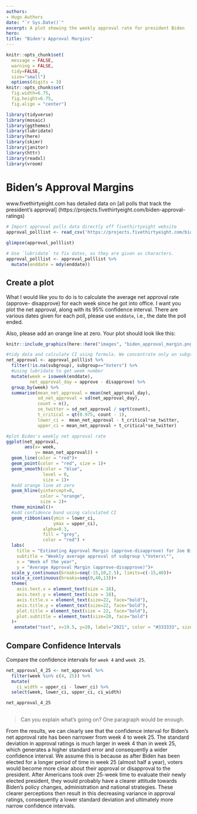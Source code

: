 ```yaml
---
authors:
- Hugo Authors
date: "`r Sys.Date()`"
excerpt: A plot showing the weekly approval rate for president Biden
hero: 
title: "Biden's Approval Margins"
---
```


```r
knitr::opts_chunk$set(
  message = FALSE, 
  warning = FALSE, 
  tidy=FALSE,
  size="small")
  options(digits = 3)
knitr::opts_chunk$set(
  fig.width=6.75, 
  fig.height=6.75,
  fig.align = "center")
```

```r
library(tidyverse)
library(mosaic)
library(ggthemes)
library(lubridate)
library(here)
library(skimr)
library(janitor)
library(httr)
library(readxl)
library(vroom)
```

# Biden's Approval Margins

www.fivethirtyeight.com has detailed data on [all polls that track the president's approval]
(https://projects.fivethirtyeight.com/biden-approval-ratings)

```r

# Import approval polls data directly off fivethirtyeight website
approval_polllist <- read_csv('https://projects.fivethirtyeight.com/biden-approval-data/approval_polllist.csv') 

glimpse(approval_polllist)

# Use `lubridate` to fix dates, as they are given as characters.
approval_polllist <- approval_polllist %>% 
  mutate(enddate = mdy(enddate))

```

## Create a plot

What I would like you to do is to calculate the average net approval rate (approve- disapprove) for each week since he got into office. I want you plot the net approval, along with its 95% confidence interval. There are various dates given for each poll, please use `enddate`, i.e., the date the poll ended.

Also, please add an orange line at zero. Your plot should look like this:

```r
knitr::include_graphics(here::here("images", "biden_approval_margin.png"), error = FALSE)
```

```r

#tidy data and calculate CI using formula. We concentrate only on subgroup "voters"
net_approval <- approval_polllist %>% 
  filter(!is.na(subgroup), subgroup=="Voters") %>%
  #using lubridate to get week number
  mutate(week = isoweek(enddate),
         net_approval_day = approve - disapprove) %>% 
  group_by(week) %>%
  summarise(mean_net_approval = mean(net_approval_day),
            sd_net_approval = sd(net_approval_day),
            count = n(),
            se_twitter = sd_net_approval / sqrt(count),
            t_critical = qt(0.975, count - 1),
            lower_ci =  mean_net_approval - t_critical*se_twitter,
            upper_ci = mean_net_approval + t_critical*se_twitter)
```

```r
#plot Biden's weekly net approval rate
ggplot(net_approval, 
       aes(x= week, 
           y= mean_net_approval)) +
  geom_line(color = "red")+
  geom_point(color = "red", size = 1)+
  geom_smooth(color = "blue",
              level = 0,
              size = 1)+
  #add orange line at zero
  geom_hline(yintercept=0, 
             color = "orange", 
             size = 2)+
  theme_minimal()+
  #add confidence band using calculated CI
  geom_ribbon(aes(ymin = lower_ci, 
                  ymax = upper_ci),
              alpha=0.3,
              fill = "grey",
              color = "red") + 
  labs(
    title = "Estimating Approval Margin (approve-disapprove) for Joe Biden",
    subtitle = "Weekly average approval of subgroup \"Voters\"",
    x = "Week of the year",
    y = "Average Approval Margin (approve-disapprove)")+
  scale_y_continuous(breaks=seq(-15,10,2.5), limits=c(-15,40))+
  scale_x_continuous(breaks=seq(0,40,13))+
  theme(
    axis.text.x = element_text(size = 18),
    axis.text.y = element_text(size = 18),
    axis.title.x = element_text(size=22, face="bold"),
    axis.title.y = element_text(size=22, face="bold"),
    plot.title = element_text(size = 22, face="bold"),
    plot.subtitle = element_text(size=20, face="bold")
  )+
   annotate("text", x=19.5, y=20, label="2021", color = "#333333", size=8)


```

## Compare Confidence Intervals

Compare the confidence intervals for `week 4` and `week 25`. 

```r
net_approval_4_25 <- net_approval %>% 
  filter(week %in% c(4, 25)) %>% 
  mutate(
    ci_width = upper_ci - lower_ci) %>% 
  select(week, lower_ci, upper_ci, ci_width)

net_approval_4_25
  
```
> Can you explain what's going on? One paragraph would be enough.

From the results, we can clearly see that the confidence interval for Biden's net approval rate has been narrower from week 4 to week 25. The standard deviation in approval ratings is much larger in week 4 than in week 25, which generates a higher standard error and consequently a wider confidence interval. We assume this is because as after Biden has been elected for a longer period of time in week 25 (almost half a year), voters would become more clear about their approval or disapproval to the president. After Americans took over 25-week time to evaluate their newly elected president, they would probably have a clearer attitude towards Biden's policy changes, administration and national strategies. These clearer perceptions then result in this decreasing variance in approval ratings, consequently a lower standard deviation and ultimately more narrow confidence intervals.
